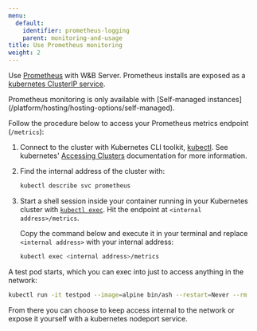 ```yaml
---
menu:
  default:
    identifier: prometheus-logging
    parent: monitoring-and-usage
title: Use Prometheus monitoring
weight: 2
---
```


Use [Prometheus](https://prometheus.io/docs/introduction/overview/) with W&B Server. Prometheus installs are exposed as a [kubernetes ClusterIP service](https://github.com/wandb/terraform-kubernetes-wandb/blob/main/main.tf#L225).

<Warning>
Prometheus monitoring is only available with [Self-managed instances](/platform/hosting/hosting-options/self-managed).
</Warning>


Follow the procedure below to access your Prometheus metrics endpoint (`/metrics`):

1. Connect to the cluster with Kubernetes CLI toolkit, [kubectl](https://kubernetes.io/docs/reference/kubectl/). See kubernetes' [Accessing Clusters](https://kubernetes.io/docs/tasks/access-application-cluster/access-cluster/) documentation for more information.
2. Find the internal address of the cluster with:

    ```bash
    kubectl describe svc prometheus
    ```

3. Start a shell session inside your container running in your Kubernetes cluster with [`kubectl exec`](https://kubernetes.io/docs/reference/generated/kubectl/kubectl-commands). Hit the endpoint at `<internal address>/metrics`.

   Copy the command below and execute it in your terminal and replace `<internal address>` with your internal address:

   ```bash
   kubectl exec <internal address>/metrics
   ```

A test pod starts, which you can exec into just to access anything in the network:

```bash
kubectl run -it testpod --image=alpine bin/ash --restart=Never --rm
```

From there you can choose to keep access internal to the network or expose it yourself with a kubernetes nodeport service.